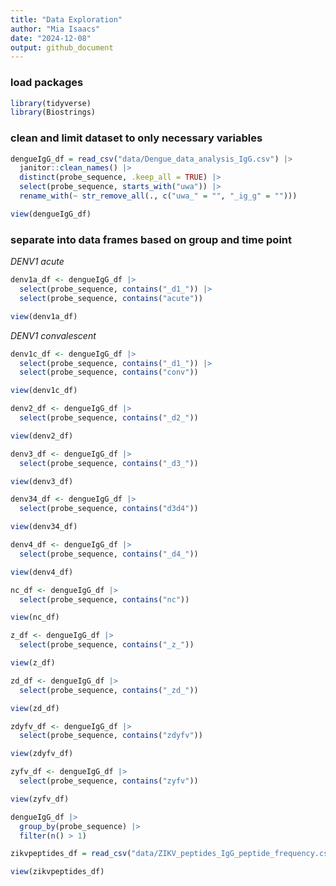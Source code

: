 ```yaml
---
title: "Data Exploration"
author: "Mia Isaacs"
date: "2024-12-08"
output: github_document
---
```


### load packages

```r
library(tidyverse)
library(Biostrings)
```

### clean and limit dataset to only necessary variables

```r
dengueIgG_df = read_csv("data/Dengue_data_analysis_IgG.csv") |> 
  janitor::clean_names() |> 
  distinct(probe_sequence, .keep_all = TRUE) |> 
  select(probe_sequence, starts_with("uwa")) |> 
  rename_with(~ str_remove_all(., c("uwa_" = "", "_ig_g" = "")))

view(dengueIgG_df)
```

### separate into data frames based on group and time point

*DENV1 acute*
```r
denv1a_df <- dengueIgG_df |> 
  select(probe_sequence, contains("_d1_")) |> 
  select(probe_sequence, contains("acute"))

view(denv1a_df)
```

*DENV1 convalescent*
```r
denv1c_df <- dengueIgG_df |> 
  select(probe_sequence, contains("_d1_")) |> 
  select(probe_sequence, contains("conv"))

view(denv1c_df)
```

```r
denv2_df <- dengueIgG_df |> 
  select(probe_sequence, contains("_d2_"))

view(denv2_df)
```

```r
denv3_df <- dengueIgG_df |> 
  select(probe_sequence, contains("_d3_"))

view(denv3_df)
```

```r
denv34_df <- dengueIgG_df |> 
  select(probe_sequence, contains("d3d4"))

view(denv34_df)
```

```r
denv4_df <- dengueIgG_df |> 
  select(probe_sequence, contains("_d4_"))

view(denv4_df)
```

```r
nc_df <- dengueIgG_df |> 
  select(probe_sequence, contains("nc"))

view(nc_df)
```

```r
z_df <- dengueIgG_df |> 
  select(probe_sequence, contains("_z_"))

view(z_df)
```

```r
zd_df <- dengueIgG_df |> 
  select(probe_sequence, contains("_zd_"))

view(zd_df)
```

```r
zdyfv_df <- dengueIgG_df |> 
  select(probe_sequence, contains("zdyfv"))

view(zdyfv_df)
```

```r
zyfv_df <- dengueIgG_df |> 
  select(probe_sequence, contains("zyfv"))

view(zyfv_df)
```



```r
dengueIgG_df |> 
  group_by(probe_sequence) |> 
  filter(n() > 1)
```


```r
zikvpeptides_df = read_csv("data/ZIKV_peptides_IgG_peptide_frequency.csv")

view(zikvpeptides_df)
```













